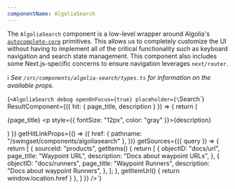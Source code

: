 ```yaml
---
componentName: AlgoliaSearch
---
```


The `AlgoliaSearch` component is a low-level wrapper around Algolia's [`autocomplete-core`](https://www.algolia.com/doc/ui-libraries/autocomplete/api-reference/autocomplete-core/) primitives. This allows us to
completely customize the UI without having to implement all of the critical functionality such as keyboard navigation and
search state management. This component also includes some Next.js-specific concerns to ensure navigation leverages `next/router`.

ℹ️ _See `/src/components/algolia-search/types.ts` for information on the available props._

<LiveComponent>{`<AlgoliaSearch
  debug
  openOnFocus={true}
  placeholder={\`Search\`}
  ResultComponent={({ hit: { page_title, description } }) => {
    return (
      <div>
        {page_title}
        <p style={{ fontSize: "12px", color: "gray" }}>{description}</p>
      </div>
    )
  }}
  getHitLinkProps={() => ({
    href: { pathname: "/swingset/components/algoliasearch" },
  })}
  getSources={({ query }) => {
    return [
      {
        sourceId: "products",
        getItems() {
          return [
            {
              objectID: "docs/url",
              page_title: "Waypoint URL",
              description: "Docs about waypoint URLs",
            },
            {
              objectID: "docs/runners",
              page_title: "Waypoint Runners",
              description: "Docs about waypoint Runners",
            },
          ];
        },
        getItemUrl() {
          return window.location.href
        }
      },
    ]
  }}
/>`}</LiveComponent>
